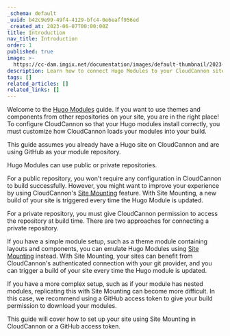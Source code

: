 ```yaml
---
_schema: default
_uuid: b42c9e99-49f4-4129-bfc4-0e6eaff956ed
_created_at: 2023-06-07T00:00:00Z
title: Introduction
nav_title: Introduction
order: 1
published: true
image: >-
  https://cc-dam.imgix.net/documentation/images/default-thumbnail/2023-Q4/CloudCannon-Documentation-Thumbnail.png
description: Learn how to connect Hugo Modules to your CloudCannon site.
tags: []
related_articles: []
related_links: []
---
```

Welcome to the [Hugo Modules](https://gohugo.io/hugo-modules/) guide. If you want to use themes and components from other repositories on your site, you are in the right place! To configure CloudCannon so that your Hugo modules install correctly, you must customize how CloudCannon loads your modules into your build.

This guide assumes you already have a Hugo site on CloudCannon and are using GitHub as your module repository.

Hugo Modules can use public or private repositories.

For a public repository, you won't require any configuration in CloudCannon to build successfully. However, you might want to improve your experience by using CloudCannon's [Site Mounting](/documentation/articles/what-is-site-mounting/) feature. With Site Mounting, a new build of your site is triggered every time the Hugo Module is updated.

For a private repository, you must give CloudCannon permission to access the repository at build time. There are two approaches for connecting a private repository.

If you have a simple module setup, such as a theme module containing layouts and components, you can emulate Hugo Modules using [Site Mounting](/documentation/articles/what-is-site-mounting/) instead. With Site Mounting, your sites can benefit from CloudCannon's authenticated connection with your git provider, and you can trigger a build of your site every time the Hugo module is updated.

If you have a more complex setup, such as if your module has nested modules, replicating this with Site Mounting can become more difficult. In this case, we recommend using a GitHub access token to give your build permission to download your modules.

This guide will cover how to set up your site using Site Mounting in CloudCannon or a GitHub access token.